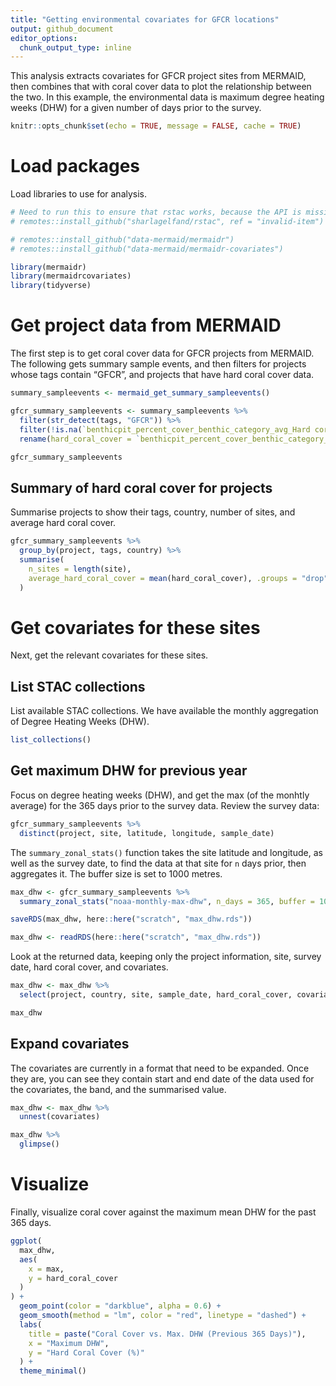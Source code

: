 ```yaml
---
title: "Getting environmental covariates for GFCR locations"
output: github_document
editor_options: 
  chunk_output_type: inline
---
```


This analysis extracts covariates for GFCR project sites from MERMAID, then combines that with coral cover data to plot the relationship between the two. In this example, the environmental data is maximum degree heating weeks (DHW) for a given number of days prior to the survey.

```r
knitr::opts_chunk$set(echo = TRUE, message = FALSE, cache = TRUE)
```

# Load packages

Load libraries to use for analysis.

```r
# Need to run this to ensure that rstac works, because the API is missing "type" in Items:
# remotes::install_github("sharlagelfand/rstac", ref = "invalid-item")

# remotes::install_github("data-mermaid/mermaidr")
# remotes::install_github("data-mermaid/mermaidr-covariates")

library(mermaidr)
library(mermaidrcovariates)
library(tidyverse)
```

# Get project data from MERMAID

The first step is to get coral cover data for GFCR projects from MERMAID. The following gets summary sample events, and then filters for projects whose tags contain "GFCR", and projects that have hard coral cover data.

```r
summary_sampleevents <- mermaid_get_summary_sampleevents()

gfcr_summary_sampleevents <- summary_sampleevents %>%
  filter(str_detect(tags, "GFCR")) %>%
  filter(!is.na(`benthicpit_percent_cover_benthic_category_avg_Hard coral`)) %>%
  rename(hard_coral_cover = `benthicpit_percent_cover_benthic_category_avg_Hard coral`)

gfcr_summary_sampleevents
```

## Summary of hard coral cover for projects

Summarise projects to show their tags, country, number of sites, and average hard coral cover.

```r
gfcr_summary_sampleevents %>%
  group_by(project, tags, country) %>%
  summarise(
    n_sites = length(site),
    average_hard_coral_cover = mean(hard_coral_cover), .groups = "drop"
  )
```

# Get covariates for these sites

Next, get the relevant covariates for these sites.

## List STAC collections

List available STAC collections. We have available the monthly aggregation of Degree Heating Weeks (DHW).

```r
list_collections()
```

## Get maximum DHW for previous year

Focus on degree heating weeks (DHW), and get the max (of the monhtly average) for the 365 days prior to the survey data. Review the survey data:

```r
gfcr_summary_sampleevents %>%
  distinct(project, site, latitude, longitude, sample_date)
```

The `summary_zonal_stats()` function takes the site latitude and longitude, as well as the survey date, to find the data at that site for `n` days prior, then aggregates it. The buffer size is set to 1000 metres.

```r
max_dhw <- gfcr_summary_sampleevents %>%
  summary_zonal_stats("noaa-monthly-max-dhw", n_days = 365, buffer = 1000, stats = "max")
```

```r
saveRDS(max_dhw, here::here("scratch", "max_dhw.rds"))
```

```r
max_dhw <- readRDS(here::here("scratch", "max_dhw.rds"))
```

Look at the returned data, keeping only the project information, site, survey date, hard coral cover, and covariates.

```r
max_dhw <- max_dhw %>%
  select(project, country, site, sample_date, hard_coral_cover, covariates)

max_dhw
```

## Expand covariates

The covariates are currently in a format that need to be expanded. Once they are, you can see they contain start and end date of the data used for the covariates, the band, and the summarised value.

```r
max_dhw <- max_dhw %>%
  unnest(covariates)

max_dhw %>%
  glimpse()
```

# Visualize

Finally, visualize coral cover against the maximum mean DHW for the past 365 days.

```r
ggplot(
  max_dhw,
  aes(
    x = max,
    y = hard_coral_cover
  )
) +
  geom_point(color = "darkblue", alpha = 0.6) +
  geom_smooth(method = "lm", color = "red", linetype = "dashed") +
  labs(
    title = paste("Coral Cover vs. Max. DHW (Previous 365 Days)"),
    x = "Maximum DHW",
    y = "Hard Coral Cover (%)"
  ) +
  theme_minimal()
```

